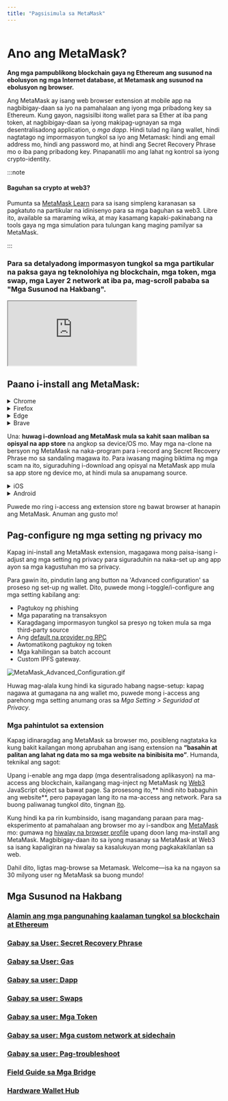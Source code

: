 ```yaml
---
title: "Pagsisimula sa MetaMask"
---
```



<div class="center-container">
  <div class="img-large">
    <img
      src={
        require("../../../../../img/getting-started/getting-started-with-metamask/MetaMask_banner.png")
          .default
      }
      alt=""
    />
  </div>
</div>

# **Ano ang MetaMask?**

**Ang mga pampublikong blockchain gaya ng Ethereum ang susunod na ebolusyon ng mga Internet database, at Metamask ang susunod na ebolusyon ng browser.**

Ang MetaMask ay isang web browser extension at mobile app na nagbibigay-daan sa iyo na pamahalaan ang iyong mga pribadong key sa Ethereum. Kung gayon, nagsisilbi itong wallet para sa Ether at iba pang token, at nagbibigay-daan sa iyong makipag-ugnayan sa mga desentralisadong application, o _mga dapp_. Hindi tulad ng ilang wallet, hindi nagtatago ng impormasyon tungkol sa iyo ang Metamask: hindi ang email address mo, hindi ang password mo, at hindi ang Secret Recovery Phrase mo o iba pang pribadong key. Pinapanatili mo ang lahat ng kontrol sa iyong crypto-identity.

:::note

#### Baguhan sa crypto at web3?

Pumunta sa [MetaMask Learn](https://learn.metamask.io/) para sa isang simpleng karanasan sa pagkatuto na partikular na idinisenyo para sa mga baguhan sa web3. Libre ito, available sa maraming wika, at may kasamang kapaki-pakinabang na tools gaya ng mga simulation para tulungan kang maging pamilyar sa MetaMask.

:::

### **Para sa detalyadong impormasyon tungkol sa mga partikular na paksa gaya ng teknolohiya ng blockchain, mga token, mga swap, mga Layer 2 network at iba pa, mag-scroll pababa sa "Mga Susunod na Hakbang".**

<div class="center-container">
  <div class="video-container">
    <iframe
      class="video-iframe"
      src="https://www.youtube.com/embed/YVgfHZMFFFQ?si=PTSfJ1LCzvJe3JuK"
      title="What is MetaMask?"
      allow="accelerometer; autoplay; clipboard-write; encrypted-media; gyroscope; picture-in-picture; web-share"
      allowFullScreen
    ></iframe>
  </div>
</div>

## **Paano i-install ang MetaMask:**

<Tabs>

<TabItem value="Browser extension" label="Browser extension">

<details>
<summary>Chrome</summary>

<div>

1. Bisitahin ang [https://metamask.io/](https://metamask.io/)

2. Pindutin ang "I-download" sa menu bar.

3. I-click ang "I-install ang MetaMask para sa Chrome". Dadalhin ka sa Chrome Web Store.

<div class="center-container">
  <div class="img-large">
    <img
      src={
        require("../../../../../img/getting-started/getting-started-with-metamask/Install_MetaMask_Chrome_1.png")
          .default
      }
      alt="I-install ang MetaMask Chrome"
    />
  </div>
</div>

4. I-click ang "Idagdag sa Chrome".

5. Sa pop up, i-click ang "Idagdag ang extension".

<div class="center-container">
  <div class="img-medium">
    <img
      src={
        require("../../../../../img/getting-started/getting-started-with-metamask/Install_MetaMask_Chrome_2.png")
          .default
      }
      alt="I-install ang MetaMask Chrome"
    />
  </div>
</div>

Pagkatapos idagdag ng MetaMask Extension, awtomatikong bubukas ang MetaMask. Puwede mo ring tiyakin na madali itong ma-access sa iyong toolbar sa pamamagitan ng pag-click sa icon ng jigsaw sa kanang tuktok ng screen, at pagpindot sa pin icon.

</div>
</details>

<details>
<summary>Firefox</summary>

<div>

1. Bisitahin ang [https://metamask.io/](https://metamask.io/)
2. I-click ang "I-download"
3. Pindutin ang "I-install ang MetaMask para sa Firefox".
4. Sa bagong window na bubukas, i-click ang "Idagdag sa Firefox"

<div class="center-container">
  <div class="img-large">
    <img
      src={
        require("../../../../../img/getting-started/getting-started-with-metamask/Install_MetaMask_Firefox_1.gif")
          .default
      }
      alt="I-install ang MetaMask Firefox"
    />
  </div>
</div>

5. Sa pop up, i-click ang “Add”

<div class="center-container">
  <div class="img-medium">
    <img
      src={
        require("../../../../../img/getting-started/getting-started-with-metamask/Install_MetaMask_Firefox_2.png")
          .default
      }
      alt="I-install ang MetaMask Firefox"
    />
  </div>
</div>

**TANDAAN: Huwag mabahala na ang Firefox plugin ay nakalista bilang na-publish ni "danfinlay, kumavis"—ilan sila sa mga pangunahing utak sa likod ng MetaMask!**

Pagkatapos idagdag ang MetaMask Extension, ibabalik ka sa browser page mo. Lalabas ang MetaMask sa browser mo; i-click ito para buksan ang MetaMask.

</div>
</details>

<details>
<summary>Edge</summary>

<div>

1. Bisitahin ang [https://metamask.io/](https://metamask.io/)
2. I-click ang "I-download".
3. Pindutin ang "I-install ang MetaMask para sa Edge".
4. Sa bagong window na bubukas, i-click ang "Kunin".

<div class="center-container">
  <div class="img-large">
    <img
      src={
        require("../../../../../img/getting-started/getting-started-with-metamask/Install_MetaMask_Edge_1.gif")
          .default
      }
      alt="I-install ang MetaMask Edge"
    />
  </div>
</div>

5. Sa pop up, i-click ang "Idagdag ang Extension".

<div class="center-container">
  <div class="img-medium">
    <img
      src={
        require("../../../../../img/getting-started/getting-started-with-metamask/Install_MetaMask_Edge_2.png")
          .default
      }
      alt="I-install ang MetaMask Edge"
    />
  </div>
</div>

Pagkatapos idagdag ng MetaMask Extension, awtomatikong bubukas ang MetaMask. Puwede mo ring siguraduhing madali itong naa-access sa toolbar mo sa pamamagitan ng pag-click sa jigsaw icon sa kanang bahagi sa itaas ng screen, pag-click sa 3 tuldok sa tabi ng MetaMask extension, at pagpili ng "Show in Toolbar".

</div>
</details>

<details>
<summary>Brave</summary>

<div>

1. Bisitahin ang [https://metamask.io/](https://metamask.io/)
2. I-click ang "I-download".
3. I-click ang "I-install ang MetaMask para sa Chrome". Huwag pansinin ang mga tumutunog na alarm bell: sinasabi nito ang "Chrome" dahil ang Brave ay isang Chromium-based na browser at ibinabahagi ang Web Store sa mismong Chrome.
4. Sa Chrome Store na bubukas, i-click ang 'Idagdag sa Brave'.

<div class="center-container">
  <div class="img-large">
    <img
      src={
        require("../../../../../img/getting-started/getting-started-with-metamask/Install_MetaMask_Brave_1.png")
          .default
      }
      alt="I-install ang MetaMask Brave"
    />
  </div>
</div>

5. Sa popup na lalabas, i-click ang 'Idagdag ang extension'.

<div class="center-container">
  <div class="img-medium">
    <img
      src={
        require("../../../../../img/getting-started/getting-started-with-metamask/Install_MetaMask_Brave_2.png")
          .default
      }
      alt="I-install ang MetaMask Brave"
    />
  </div>
</div>

Pagkatapos idagdag ang MetaMask Extension, ibabalik ka sa browser page mo. Lalabas ang MetaMask sa iyong browser. Puwede mo itong i-click para buksan ang MetaMask.

</div>
</details>

</TabItem>

<TabItem value="Mobile app" label="Mobile app">

Una: **huwag i-download ang MetaMask mula sa kahit saan maliban sa opisyal na app store** na angkop sa device/OS mo. May mga na-clone na bersyon ng MetaMask na naka-program para i-record ang Secret Recovery Phrase mo sa sandaling magawa ito. Para iwasang maging biktima ng mga scam na ito, siguraduhing i-download ang opisyal na MetaMask app mula sa app store ng device mo, at hindi mula sa anupamang source.

<details>
<summary>iOS</summary>

<div>

1. Buksan ang App Store at pindutin ang search button sa kanang bahagi sa ibaba. Ilagay ang MetaMask sa search bar.

<div class="center-container">
  <div class="img-small">
    <img
      src={
        require("../../../../../img/getting-started/getting-started-with-metamask/Install_MetaMask_iOS.png")
          .default
      }
      alt="I-install ang MetaMask iOS"
    />
  </div>
</div>

2. I-click ang 'Kunin' o i-tap ang pangalan ng app para makakita ng higit pang detalye. Kumpletuhin ang karaniwang proseso sa pagkumpirma ng pag-download sa App Store.
3. Kapag na-install na, buksan ang app at sundin ang mga prompt para gumawa ng wallet mo.
4. I-back up ang Secret Recovery Phrase mo sa isang lugar na ligtas at offline!

</div>
</details>

<details>
<summary>Android</summary>

<div>

1. Buksan ang Play Store at hanapin ang "MetaMask". **Ang opisyal na MetaMask app ay kamukha ng screenshot sa ibaba. MAGING MAINGAT na huwag mag-i-install ng pekeng MetaMask app! Tingnan iyong may 10M+ download.**

<div class="center-container">
  <div class="img-small">
    <img
      src={
        require("../../../../../img/getting-started/getting-started-with-metamask/Install_MetaMask_Android.png")
          .default
      }
      alt="I-install ang MetaMask Android"
    />
  </div>
</div>

2. I-tap ang 'I-install' at hintaying matapos ang proseso.
3. Kapag na-install na, buksan ang app at sundin ang mga prompt para gumawa ng wallet mo.
4. I-back up ang Secret Recovery Phrase mo sa isang lugar na ligtas at offline!

</div>
</details>

</TabItem>

</Tabs>

Puwede mo ring i-access ang extension store ng bawat browser at hanapin ang MetaMask. Anuman ang gusto mo!

## Pag-configure ng mga setting ng privacy mo

Kapag ini-install ang MetaMask extension, magagawa mong paisa-isang i-adjust ang mga setting ng privacy para siguraduhin na naka-set up ang app ayon sa mga kagustuhan mo sa privacy.

Para gawin ito, pindutin lang ang button na 'Advanced configuration' sa proseso ng set-up ng wallet. Dito, puwede mong i-toggle/i-configure ang mga setting kabilang ang:

- Pagtukoy ng phishing
- Mga paparating na transaksyon
- Karagdagang impormasyon tungkol sa presyo ng token mula sa mga third-party source
- Ang [default na provider ng RPC](https://metamask.zendesk.com/hc/en-us/articles/5378119120667)
- Awtomatikong pagtukoy ng token
- Mga kahilingan sa batch account
- Custom IPFS gateway.

<div class="center-container">
  <div class="img-large">
    <img
      src={
        require("../../../../../img/getting-started/getting-started-with-metamask/MetaMask_Advanced_Configuration.gif")
          .default
      }
      alt="MetaMask_Advanced_Configuration.gif"
    />
  </div>
</div>

Huwag mag-alala kung hindi ka sigurado habang nagse-setup: kapag nagawa at gumagana na ang wallet mo, puwede mong i-access ang parehong mga setting anumang oras sa _Mga Setting > Seguridad at Privacy_.

### **Mga pahintulot sa extension**

Kapag idinaragdag ang MetaMask sa browser mo, posibleng nagtataka ka kung bakit kailangan mong aprubahan ang isang extension na **“basahin at palitan ang lahat ng data mo sa mga website na binibisita mo”**. Humanda, teknikal ang sagot:

Upang i-enable ang mga dapp (mga desentralisadong aplikasyon) na ma-access ang blockchain, kailangang mag-inject ng MetaMask ng [Web3](https://web3js.readthedocs.io/en/1.0/) JavaScript object sa bawat page. Sa prosesong ito,** hindi nito babaguhin ang website**, pero papayagan lang ito na ma-access ang network. Para sa buong paliwanag tungkol dito, tingnan [ito](https://metamask.zendesk.com/hc/en-us/articles/12412707939611).

Kung hindi ka pa rin kumbinsido, isang magandang paraan para mag-eksperimento at pamahalaan ang browser mo ay i-sandbox ang [MetaMask](https://support.metamask.io/hc/en-us/articles/360015289672-Sandboxing-MetaMask) mo: gumawa ng [hiwalay na browser profile](https://metamask.zendesk.com/hc/en-us/articles/12174759849371) upang doon lang ma-install ang MetaMask. Magbibigay-daan ito sa iyong masanay sa MetaMask at Web3 sa isang kapaligiran na hiwalay sa kasalukuyan mong pagkakakilanlan sa web.

Dahil dito, ligtas mag-browse sa Metamask. Welcome—isa ka na ngayon sa 30 milyong user ng MetaMask sa buong mundo!

####

## **Mga Susunod na Hakbang**

### [Alamin ang mga pangunahing kaalaman tungkol sa blockchain at Ethereum](https://metamask.zendesk.com/hc/en-us/articles/360015489611)

### **[Gabay sa User: Secret Recovery Phrase](https://metamask.zendesk.com/hc/en-us/articles/4404722782107)**

### **[Gabay sa User: Gas](https://metamask.zendesk.com/hc/en-us/articles/4404600179227)**

### **[Gabay sa user: Dapp](https://metamask.zendesk.com/hc/en-us/articles/4405506066331)**

### **[Gabay sa user: Swaps](https://metamask.zendesk.com/hc/en-us/articles/4405093054363)**

### **[Gabay sa user: Mga Token](https://metamask.zendesk.com/hc/en-us/articles/4405497827355)**

### **[Gabay sa user: Mga custom network at sidechain](https://metamask.zendesk.com/hc/en-us/articles/4404424659995)**

### **[Gabay sa user: Pag-troubleshoot](https://metamask.zendesk.com/hc/en-us/articles/4406430256539)**

### **[Field Guide sa Mga Bridge](https://metamask.zendesk.com/hc/en-us/articles/4836913606683-Field-Guide-to-Bridges)**

### **[Hardware Wallet Hub](https://metamask.zendesk.com/hc/en-us/articles/4408552261275)**

